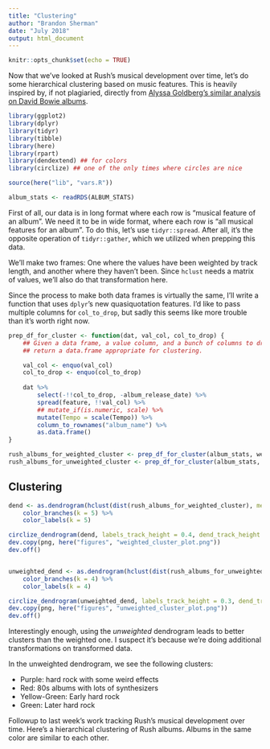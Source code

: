 ```yaml
---
title: "Clustering"
author: "Brandon Sherman"
date: "July 2018"
output: html_document
---
```


```r
knitr::opts_chunk$set(echo = TRUE)
```

Now that we've looked at Rush's musical development over time, let's
do some hierarchical clustering based on music features.  This is
heavily inspired by, if not plagiaried, directly from [Alyssa
Goldberg's similar analysis on David Bowie albums](https://twitter.com/WireMonkey/status/1009915034246565891?s=19).

```r
library(ggplot2)
library(dplyr)
library(tidyr)
library(tibble)
library(here)
library(rpart)
library(dendextend) ## for colors
library(circlize) ## one of the only times where circles are nice

source(here("lib", "vars.R"))

album_stats <- readRDS(ALBUM_STATS)
```

First of all, our data is in long format where each row is "musical
feature of an album".  We need it to be in wide format, where each row
is "all musical features for an album".  To do this, let's use
`tidyr::spread`.  After all, it's the opposite operation of
`tidyr::gather`, which we utilized when prepping this data.

We'll make two frames: One where the values have been weighted by
track length, and another where they haven't been.  Since `hclust` needs 
a matrix of values, we'll also do that transformation here.

Since the process to make both data frames is virtually the same, I'll
write a function that uses `dplyr`'s new quasiquotation features.  I'd
like to pass multiple columns for `col_to_drop`, but sadly this seems like 
more trouble than it's worth right now.

```r
prep_df_for_cluster <- function(dat, val_col, col_to_drop) {
    ## Given a data frame, a value column, and a bunch of columns to drop,
    ## return a data.frame appropriate for clustering.

    val_col <- enquo(val_col)
    col_to_drop <- enquo(col_to_drop)
    
    dat %>%
        select(-!!col_to_drop, -album_release_date) %>% 
        spread(feature, !!val_col) %>%
        ## mutate_if(is.numeric, scale) %>%
        mutate(Tempo = scale(Tempo)) %>% 
        column_to_rownames("album_name") %>%
        as.data.frame()
}    

rush_albums_for_weighted_cluster <- prep_df_for_cluster(album_stats, weighted_value, value)
rush_albums_for_unweighted_cluster <- prep_df_for_cluster(album_stats, value, weighted_value)
```


## Clustering

```r
dend <- as.dendrogram(hclust(dist(rush_albums_for_weighted_cluster), method = "single")) %>%
    color_branches(k = 5) %>%
    color_labels(k = 5)

circlize_dendrogram(dend, labels_track_height = 0.4, dend_track_height = 0.4)
dev.copy(png, here("figures", "weighted_cluster_plot.png"))
dev.off()


unweighted_dend <- as.dendrogram(hclust(dist(rush_albums_for_unweighted_cluster), method = "complete")) %>%
    color_branches(k = 4) %>%
    color_labels(k = 4)

circlize_dendrogram(unweighted_dend, labels_track_height = 0.3, dend_track_height = 0.3)
dev.copy(png, here("figures", "unweighted_cluster_plot.png"))
dev.off()
```

Interestingly enough, using the *unweighted* dendrogram leads to
better clusters than the weighted one.  I suspect it's because we're
doing additional transformations on transformed data.

In the unweighted dendrogram, we see the following clusters:

* Purple:  hard rock with some weird effects
* Red:  80s albums with lots of synthesizers
* Yellow-Green:  Early hard rock
* Green:  Later hard rock

Followup to last week's work tracking Rush's musical development over
time. Here's a hierarchical clustering of Rush albums. Albums in the
same color are similar to each other.
